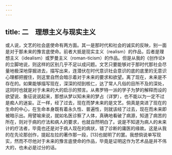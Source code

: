 ```yaml
---
---
---
```

title: 二　理想主义与现实主义
---



或人说，文艺的社会底使命有两方面。其一是那时代和社会的诚实的反映，别一面是对于那未来的豫言底使命。前者大抵是现实主义（realism）的作品，后者是理想主义（idealism）或罗曼主义（roman-ticism）的作品。但是从我的《创作论》的立脚地说，则这样的区别几乎不足以成问题。文艺只要能够对于那时代那社会尽量地极深地穿掘进去，描写出来，连潜伏在时代意识社会意识的底的底里的无意识心理都把握住，则这里自然会暗示着对于未来的要求和欲望。离了现在，未来是不存在的。如果能够描写现在，深深的彻到核仁，达了常人凡俗的目所不及的深处，这同时也就是对于未来的大的启示的预言。从弗罗特一派的学子为梦的解释而设的欲望说、象征说说起来，那想从梦以知未来的梦占（详梦），也不能以为一定不过是痴人的迷妄。正一样，经了过去，现在而梦未来的是文艺。倘真是突进了现在的生命的中心，在生命本身既有着永久性、普遍性，则就该经了过去，现在而未来即被暗示出。用譬喻来说，就如名医诊察了人体，真确地看破了病源，知道了病苦的所在，则对于病的疗法和病人的要求，也就自然明白了。说是不知道为病人的未来计的疗法者，毕竟也还是对于病人现在的病状，错了诊断的庸医的缘故。这是从我的在先论那创作，提起左拉的著作那一段，[13]也就明了的罢。我想倘说单写现实，然而不尽他对于未来的豫言底使命的作品，毕竟是证明这作为艺术品是并不伟大的，也未必是过分的话。